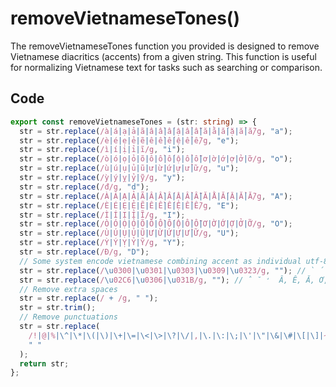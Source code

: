 # removeVietnameseTones()

The removeVietnameseTones function you provided is designed to remove Vietnamese diacritics (accents) from a given string. This function is useful for normalizing Vietnamese text for tasks such as searching or comparison.

## Code

``` removeVietnameseTones.ts
export const removeVietnameseTones = (str: string) => {
  str = str.replace(/à|á|ạ|ả|ã|â|ầ|ấ|ậ|ẩ|ẫ|ă|ằ|ắ|ặ|ẳ|ẵ/g, "a");
  str = str.replace(/è|é|ẹ|ẻ|ẽ|ê|ề|ế|ệ|ể|ễ/g, "e");
  str = str.replace(/ì|í|ị|ỉ|ĩ/g, "i");
  str = str.replace(/ò|ó|ọ|ỏ|õ|ô|ồ|ố|ộ|ổ|ỗ|ơ|ờ|ớ|ợ|ở|ỡ/g, "o");
  str = str.replace(/ù|ú|ụ|ủ|ũ|ư|ừ|ứ|ự|ử|ữ/g, "u");
  str = str.replace(/ỳ|ý|ỵ|ỷ|ỹ/g, "y");
  str = str.replace(/đ/g, "d");
  str = str.replace(/À|Á|Ạ|Ả|Ã|Â|Ầ|Ấ|Ậ|Ẩ|Ẫ|Ă|Ằ|Ắ|Ặ|Ẳ|Ẵ/g, "A");
  str = str.replace(/È|É|Ẹ|Ẻ|Ẽ|Ê|Ề|Ế|Ệ|Ể|Ễ/g, "E");
  str = str.replace(/Ì|Í|Ị|Ỉ|Ĩ/g, "I");
  str = str.replace(/Ò|Ó|Ọ|Ỏ|Õ|Ô|Ồ|Ố|Ộ|Ổ|Ỗ|Ơ|Ờ|Ớ|Ợ|Ở|Ỡ/g, "O");
  str = str.replace(/Ù|Ú|Ụ|Ủ|Ũ|Ư|Ừ|Ứ|Ự|Ử|Ữ/g, "U");
  str = str.replace(/Ỳ|Ý|Ỵ|Ỷ|Ỹ/g, "Y");
  str = str.replace(/Đ/g, "D");
  // Some system encode vietnamese combining accent as individual utf-8 characters
  str = str.replace(/\u0300|\u0301|\u0303|\u0309|\u0323/g, ""); // ̀ ́ ̃ ̉ ̣  huyền, sắc, ngã, hỏi, nặng
  str = str.replace(/\u02C6|\u0306|\u031B/g, ""); // ˆ ̆ ̛  Â, Ê, Ă, Ơ, Ư
  // Remove extra spaces
  str = str.replace(/ + /g, " ");
  str = str.trim();
  // Remove punctuations
  str = str.replace(
    /!|@|%|\^|\*|\(|\)|\+|\=|\<|\>|\?|\/|,|\.|\:|\;|\'|\"|\&|\#|\[|\]|~|\$|_|`|-|{|}|\||\\/g,
    " "
  );
  return str;
};
```